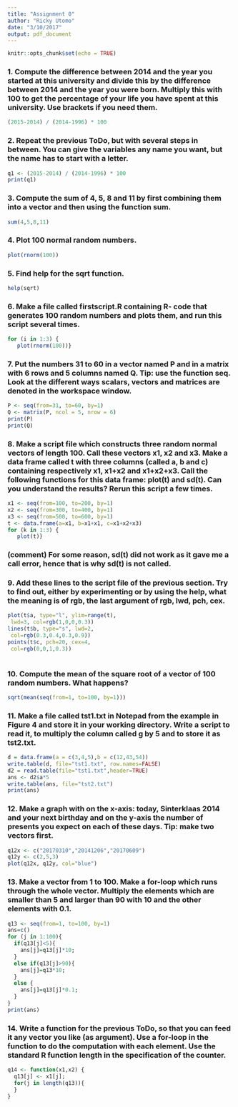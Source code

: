 ```yaml
---
title: "Assignment 0"
author: "Ricky Utomo"
date: "3/10/2017"
output: pdf_document
---
```

```r
knitr::opts_chunk$set(echo = TRUE)
```

### 1. Compute the difference between 2014 and the year you started at this university and divide this by the difference between 2014 and the year you were born. Multiply this with 100 to get the percentage of your life you have spent at this university. Use brackets if you need them.

```r
(2015-2014) / (2014-1996) * 100
```

### 2. Repeat the previous ToDo, but with several steps in between. You can give the variables any name you want, but the name has to start with a letter.

```r
q1 <- (2015-2014) / (2014-1996) * 100
print(q1)
```

### 3. Compute the sum of 4, 5, 8 and 11 by first combining them into a vector and then using the function sum.

```r
sum(4,5,8,11)
```

### 4. Plot 100 normal random numbers.

```r
plot(rnorm(100))
```

### 5. Find help for the sqrt function.

```r
help(sqrt)
```

### 6. Make a file called firstscript.R containing R- code that generates 100 random numbers and plots them, and run this script several times.

```r
for (i in 1:3) {
   plot(rnorm(100))}
```

### 7. Put the numbers 31 to 60 in a vector named P and in a matrix with 6 rows and 5 columns named Q. Tip: use the function seq. Look at the different ways scalars, vectors and matrices are denoted in the workspace window.

```r
P <- seq(from=31, to=60, by=1)
Q <- matrix(P, ncol = 5, nrow = 6)
print(P)
print(Q)
```

### 8. Make a script file which constructs three random normal vectors of length 100. Call these vectors x1, x2 and x3. Make a data frame called t with three columns (called a, b and c) containing respectively x1, x1+x2 and x1+x2+x3. Call the following functions for this data frame: plot(t) and sd(t). Can you understand the results? Rerun this script a few times.

```r
x1 <- seq(from=100, to=200, by=1)
x2 <- seq(from=300, to=400, by=1)
x3 <- seq(from=500, to=600, by=1)
t <- data.frame(a=x1, b=x1+x1, c=x1+x2+x3)
for (k in 1:3) {
   plot(t)}
```

### (comment) For some reason, sd(t) did not work as it gave me a call error, hence that is why sd(t) is not called.

### 9. Add these lines to the script file of the previous section. Try to find out, either by experimenting or by using the help, what the meaning is of rgb, the last argument of rgb, lwd, pch, cex.

```r
plot(t$a, type="l", ylim=range(t),
 lwd=3, col=rgb(1,0,0,0.3))
lines(t$b, type="s", lwd=2,
 col=rgb(0.3,0.4,0.3,0.9))
points(t$c, pch=20, cex=4,
 col=rgb(0,0,1,0.3))
         
```

### 10. Compute the mean of the square root of a vector of 100 random numbers. What happens?

```r
sqrt(mean(seq(from=1, to=100, by=1)))
```

### 11. Make a file called tst1.txt in Notepad from the example in Figure 4 and store it in your working directory. Write a script to read it, to multiply the column called g by 5 and to store it as tst2.txt.

```r
d = data.frame(a = c(3,4,5),b = c(12,43,54))
write.table(d, file="tst1.txt", row.names=FALSE)
d2 = read.table(file="tst1.txt",header=TRUE)
ans <- d2$a*5
write.table(ans, file="tst2.txt")
print(ans)
```

### 12. Make a graph with on the x-axis: today, Sinterklaas 2014 and your next birthday and on the y-axis the number of presents you expect on each of these days. Tip: make two vectors first.

```r
q12x <- c("20170310","20141206","20170609")
q12y <- c(2,5,3)
plot(q12x, q12y, col="blue")
```

### 13. Make a vector from 1 to 100. Make a for-loop which runs through the whole vector. Multiply the elements which are smaller than 5 and larger than 90 with 10 and the other elements with 0.1.

```r
q13 <- seq(from=1, to=100, by=1)
ans=c()
for (j in 1:100){
  if(q13[j]<5){
    ans[j]=q13[j]*10;
  }
  else if(q13[j]>90){
    ans[j]=q13*10;
  } 
  else {
    ans[j]=q13[j]*0.1;
  }
}
print(ans)
```

### 14. Write a function for the previous ToDo, so that you can feed it any vector you like (as argument). Use a for-loop in the function to do the computation with each element. Use the standard R function length in the specification of the counter.

```r
q14 <- function(x1,x2) {
  q13[j] <- x1[j];
  for(j in length(q13)){
  }
}
```